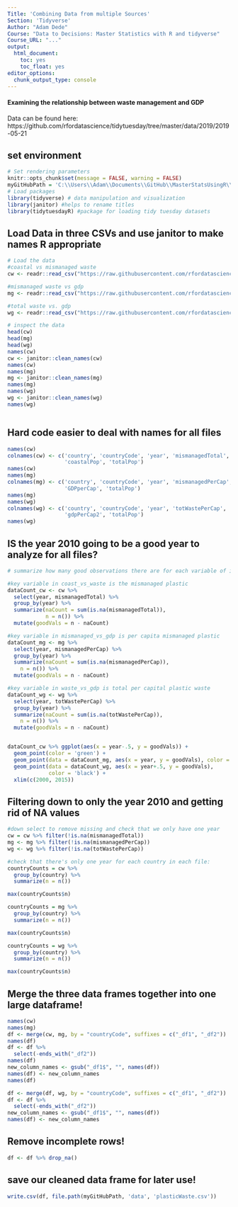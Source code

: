 ```yaml
---
Title: 'Combining Data from multiple Sources'
Section: 'Tidyverse'
Author: "Adam Dede"
Course: "Data to Decisions: Master Statistics with R and tidyverse"
Course_URL: "..." 
output:
  html_document:
    toc: yes
    toc_float: yes
editor_options:
  chunk_output_type: console
---
```


#### Examining the relationship between waste management and GDP

Data can be found here: 
https://github.com/rfordatascience/tidytuesday/tree/master/data/2019/2019-05-21


## set environment

```r

# Set rendering parameters
knitr::opts_chunk$set(message = FALSE, warning = FALSE)
myGitHubPath = 'C:\\Users\\Adam\\Documents\\GitHub\\MasterStatsUsingR\\'
# Load packages
library(tidyverse) # data manipulation and visualization
library(janitor) #helps to rename titles
library(tidytuesdayR) #package for loading tidy tuesday datasets 
```

## Load Data in three CSVs and use janitor to make names R appropriate

```r

# Load the data 
#coastal vs mismanaged waste
cw <- readr::read_csv("https://raw.githubusercontent.com/rfordatascience/tidytuesday/master/data/2019/2019-05-21/coastal-population-vs-mismanaged-plastic.csv")

#mismanaged waste vs gdp
mg <- readr::read_csv("https://raw.githubusercontent.com/rfordatascience/tidytuesday/master/data/2019/2019-05-21/per-capita-mismanaged-plastic-waste-vs-gdp-per-capita.csv")

#total waste vs. gdp
wg <- readr::read_csv("https://raw.githubusercontent.com/rfordatascience/tidytuesday/master/data/2019/2019-05-21/per-capita-plastic-waste-vs-gdp-per-capita.csv")

# inspect the data 
head(cw)
head(mg)
head(wg)
names(cw)
cw <- janitor::clean_names(cw)
names(cw)
names(mg)
mg <- janitor::clean_names(mg)
names(mg)
names(wg)
wg <- janitor::clean_names(wg)
names(wg)



```

## Hard code easier to deal with names for all files

```r

names(cw)
colnames(cw) <- c('country', 'countryCode', 'year', 'mismanagedTotal',
                  'coastalPop', 'totalPop')
names(cw)
names(mg)
colnames(mg) <- c('country', 'countryCode', 'year', 'mismanagedPerCap',
                  'GDPperCap', 'totalPop')
names(mg)
names(wg)
colnames(wg) <- c('country', 'countryCode', 'year', 'totWastePerCap',
                  'gdpPerCap2', 'totalPop')
names(wg)


```

## IS the year 2010 going to be a good year to analyze for all files? 

```r

# summarize how many good observations there are for each variable of interest

#key variable in coast_vs_waste is the mismanaged plastic
dataCount_cw <- cw %>%
  select(year, mismanagedTotal) %>%
  group_by(year) %>%
  summarize(naCount = sum(is.na(mismanagedTotal)),
            n = n()) %>% 
  mutate(goodVals = n - naCount)

#key variable in mismanaged_vs_gdp is per capita mismanaged plastic
dataCount_mg <- mg %>%
  select(year, mismanagedPerCap) %>%
  group_by(year) %>%
  summarize(naCount = sum(is.na(mismanagedPerCap)),
    n = n()) %>% 
  mutate(goodVals = n - naCount)

#key variable in waste_vs_gdp is total per capital plastic waste
dataCount_wg <- wg %>%
  select(year, totWastePerCap) %>%
  group_by(year) %>%
  summarize(naCount = sum(is.na(totWastePerCap)), 
    n = n()) %>% 
  mutate(goodVals = n - naCount)


dataCount_cw %>% ggplot(aes(x = year-.5, y = goodVals)) +
  geom_point(color = 'green') + 
  geom_point(data = dataCount_mg, aes(x = year, y = goodVals), color = 'red')+
  geom_point(data = dataCount_wg, aes(x = year+.5, y = goodVals), 
             color = 'black') +
  xlim(c(2000, 2015))


```

## Filtering down to only the year 2010 and getting rid of NA values 

```r
#down select to remove missing and check that we only have one year
cw = cw %>% filter(!is.na(mismanagedTotal))
mg <- mg %>% filter(!is.na(mismanagedPerCap))
wg <- wg %>% filter(!is.na(totWastePerCap))

#check that there's only one year for each country in each file: 
countryCounts = cw %>%
  group_by(country) %>%
  summarize(n = n())

max(countryCounts$n)

countryCounts = mg %>%
  group_by(country) %>%
  summarize(n = n())

max(countryCounts$n)

countryCounts = wg %>%
  group_by(country) %>%
  summarize(n = n())

max(countryCounts$n)

```

## Merge the three data frames together into one large dataframe!

```r
names(cw)
names(mg)
df <- merge(cw, mg, by = "countryCode", suffixes = c("_df1", "_df2"))
names(df)
df <- df %>%
  select(-ends_with("_df2"))
names(df)
new_column_names <- gsub("_df1$", "", names(df))
names(df) <- new_column_names
names(df)

df <- merge(df, wg, by = "countryCode", suffixes = c("_df1", "_df2"))
df <- df %>%
  select(-ends_with("_df2"))
new_column_names <- gsub("_df1$", "", names(df))
names(df) <- new_column_names
```

## Remove incomplete rows! 

```r

df <- df %>% drop_na()

```

## save our cleaned data frame for later use! 
```r
write.csv(df, file.path(myGitHubPath, 'data', 'plasticWaste.csv'))

```
